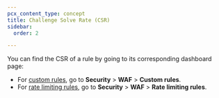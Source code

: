 ```yaml
---
pcx_content_type: concept
title: Challenge Solve Rate (CSR)
sidebar:
  order: 2

---
```



<Render file="challenge-solve-rate" />

You can find the CSR of a rule by going to its corresponding dashboard page:

* For [custom rules](/waf/custom-rules/), go to **Security** > **WAF** > **Custom rules**.
* For [rate limiting rules](/waf/rate-limiting-rules/), go to **Security** > **WAF** > **Rate limiting rules**.
